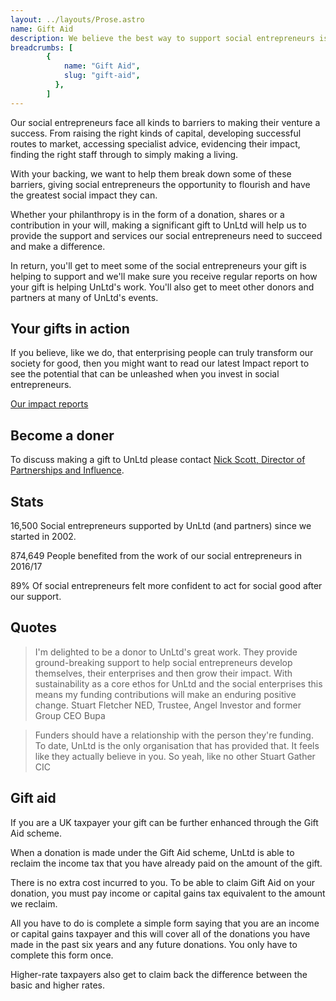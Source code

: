 ```yaml
---
layout: ../layouts/Prose.astro
name: Gift Aid
description: We believe the best way to support social entrepreneurs is to invest directly in them, providing them with financial and non-financial support. But there is still so much more we can do.
breadcrumbs: [
        {
            name: "Gift Aid",
            slug: "gift-aid",
          },
        ]
---
```


Our social entrepreneurs face all kinds to barriers to making their venture a success. From raising the right kinds of capital, developing successful routes to market, accessing specialist advice, evidencing their impact, finding the right staff through to simply making a living.

With your backing, we want to help them break down some of these barriers, giving social entrepreneurs the opportunity to flourish and have the greatest social impact they can.

Whether your philanthropy is in the form of a donation, shares or a contribution in your will, making a significant gift to UnLtd will help us to provide the support and services our social entrepreneurs need to succeed and make a difference.

In return, you'll get to meet some of the social entrepreneurs your gift is helping to support and we'll make sure you receive regular reports on how your gift is helping UnLtd's work. You'll also get to meet other donors and partners at many of UnLtd's events.

## Your gifts in action

If you believe, like we do, that enterprising people can truly transform our society for good, then you might want to read our latest Impact report to see the potential that can be unleashed when you invest in social entrepreneurs.

[Our impact reports](/reports#impact-reports)

## Become a doner

To discuss making a gift to UnLtd please contact [Nick Scott, Director of Partnerships and Influence](mailto:nickscott@unltd.org.uk).

## Stats

16,500
Social entrepreneurs supported by UnLtd (and partners) since we started in 2002.

874,649
People benefited from the work of our social entrepreneurs in 2016/17

89%
Of social entrepreneurs felt more confident to act for social good after our support.

## Quotes

> I'm delighted to be a donor to UnLtd's great work. They provide ground-breaking support to help social entrepreneurs develop themselves, their enterprises and then grow their impact. With sustainability as a core ethos for UnLtd and the social enterprises this means my funding contributions will make an enduring positive change.
> Stuart Fletcher
> NED, Trustee, Angel Investor and former Group CEO Bupa

> Funders should have a relationship with the person they're funding. To date, UnLtd is the only organisation that has provided that. It feels like they actually believe in you. So yeah, like no other
> Stuart
> Gather CIC

## Gift aid

If you are a UK taxpayer your gift can be further enhanced through the Gift Aid scheme.

When a donation is made under the Gift Aid scheme, UnLtd is able to reclaim the income tax that you have already paid on the amount of the gift.

There is no extra cost incurred to you. To be able to claim Gift Aid on your donation, you must pay income or capital gains tax equivalent to the amount we reclaim.

All you have to do is complete a simple form saying that you are an income or capital gains taxpayer and this will cover all of the donations you have made in the past six years and any future donations. You only have to complete this form once.

Higher-rate taxpayers also get to claim back the difference between the basic and higher rates.
